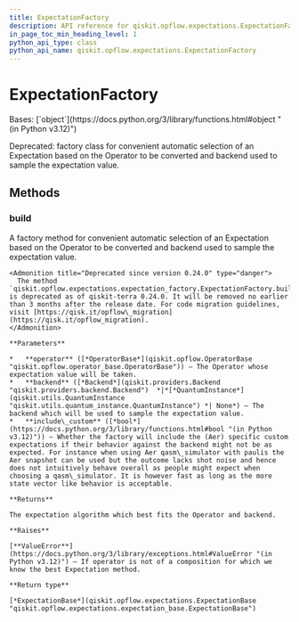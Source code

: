 ```yaml
---
title: ExpectationFactory
description: API reference for qiskit.opflow.expectations.ExpectationFactory
in_page_toc_min_heading_level: 1
python_api_type: class
python_api_name: qiskit.opflow.expectations.ExpectationFactory
---
```


# ExpectationFactory

<Class id="qiskit.opflow.expectations.ExpectationFactory" isDedicatedPage={true} github="https://github.com/qiskit/qiskit/tree/stable/0.45/qiskit/opflow/expectations/expectation_factory.py" signature="qiskit.opflow.expectations.ExpectationFactory">
  Bases: [`object`](https://docs.python.org/3/library/functions.html#object "(in Python v3.12)")

  Deprecated: factory class for convenient automatic selection of an Expectation based on the Operator to be converted and backend used to sample the expectation value.

  ## Methods

  ### build

  <Function id="qiskit.opflow.expectations.ExpectationFactory.build" signature="static build(operator, backend=None, include_custom=True)">
    A factory method for convenient automatic selection of an Expectation based on the Operator to be converted and backend used to sample the expectation value.

    <Admonition title="Deprecated since version 0.24.0" type="danger">
      The method `qiskit.opflow.expectations.expectation_factory.ExpectationFactory.build()` is deprecated as of qiskit-terra 0.24.0. It will be removed no earlier than 3 months after the release date. For code migration guidelines, visit [https://qisk.it/opflow\_migration](https://qisk.it/opflow_migration).
    </Admonition>

    **Parameters**

    *   **operator** ([*OperatorBase*](qiskit.opflow.OperatorBase "qiskit.opflow.operator_base.OperatorBase")) – The Operator whose expectation value will be taken.
    *   **backend** ([*Backend*](qiskit.providers.Backend "qiskit.providers.backend.Backend")  *|*[*QuantumInstance*](qiskit.utils.QuantumInstance "qiskit.utils.quantum_instance.QuantumInstance") *| None*) – The backend which will be used to sample the expectation value.
    *   **include\_custom** ([*bool*](https://docs.python.org/3/library/functions.html#bool "(in Python v3.12)")) – Whether the factory will include the (Aer) specific custom expectations if their behavior against the backend might not be as expected. For instance when using Aer qasm\_simulator with paulis the Aer snapshot can be used but the outcome lacks shot noise and hence does not intuitively behave overall as people might expect when choosing a qasm\_simulator. It is however fast as long as the more state vector like behavior is acceptable.

    **Returns**

    The expectation algorithm which best fits the Operator and backend.

    **Raises**

    [**ValueError**](https://docs.python.org/3/library/exceptions.html#ValueError "(in Python v3.12)") – If operator is not of a composition for which we know the best Expectation method.

    **Return type**

    [*ExpectationBase*](qiskit.opflow.expectations.ExpectationBase "qiskit.opflow.expectations.expectation_base.ExpectationBase")
  </Function>
</Class>

